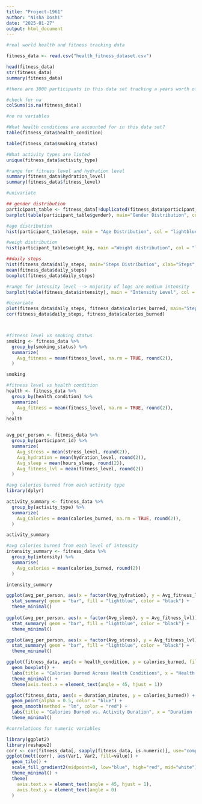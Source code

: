 ```yaml
---
title: "Project-1961"
author: "Nisha Doshi"
date: "2025-01-27"
output: html_document
---
```


```r
#real world health and fitness tracking data

fitness_data <- read.csv("health_fitness_dataset.csv")

head(fitness_data)
str(fitness_data)
summary(fitness_data)

#there are 3000 participants in this data set tracking a years worth of fitness/health data 
```


```r
#check for na 
colSums(is.na(fitness_data))

#no na variables 

#What health conditions are accounted for in this data set? 
table(fitness_data$health_condition)

table(fitness_data$smoking_status)

#What activity types are listed 
unique(fitness_data$activity_type)

#range for fitness level and hydration level 
summary(fitness_data$hydration_level)
summary(fitness_data$fitness_level)

```
```r
#univariate 

## gender distribution
participant_table <- fitness_data[!duplicated(fitness_data$participant_id), c("participant_id", "gender","age", "weight_kg")]
barplot(table(participant_table$gender), main="Gender Distribution", col="lightblue")

#age distribution
hist(participant_table$age, main = "Age Distribution", col = "lightblue")

#weigh distribution
hist(participant_table$weight_kg, main ="Weight distribution", col = "lightblue")

##daily steps 
hist(fitness_data$daily_steps, main="Steps Distribution", xlab="Steps", col="lightblue")
mean(fitness_data$daily_steps)
boxplot(fitness_data$daily_steps)

#range for intensity level --> majority of logs are medium intensity 
barplot(table(fitness_data$intensity), main = "Intensity Level", col = "lightblue")

```
```r
#bivariate 
plot(fitness_data$daily_steps, fitness_data$calories_burned, main="Steps vs. Calories Burned", xlab="Steps", ylab="Calories")
cor(fitness_data$daily_steps, fitness_data$calories_burned)



#fitness level vs smoking status 
smoking <- fitness_data %>%
  group_by(smoking_status) %>%
  summarize(
    Avg_fitness = mean(fitness_level, na.rm = TRUE, round(2)),
  )

smoking

#fitness level vs health condition 
health <- fitness_data %>%
  group_by(health_condition) %>%
  summarize(
    Avg_fitness = mean(fitness_level, na.rm = TRUE, round(2)),
  )
health


avg_per_person <- fitness_data %>%
  group_by(participant_id) %>%
  summarize(
    Avg_stress = mean(stress_level, round(2)),
    Avg_hydration = mean(hydration_level, round(2)),
    Avg_sleep = mean(hours_sleep, round(2)),
    Avg_fitness_lvl = mean(fitness_level, round(2))
  )

```

```r
#avg calories burned from each activity type 
library(dplyr)

activity_summary <- fitness_data %>%
  group_by(activity_type) %>%
  summarize(
    Avg_Calories = mean(calories_burned, na.rm = TRUE, round(2)),
  )

activity_summary

#avg calories burned from each level of intensity 
intensity_summary <- fitness_data %>%
  group_by(intensity) %>%
  summarise(
    Avg_calories = mean(calories_burned, round(2))
  )

intensity_summary
```
```r
ggplot(avg_per_person, aes(x = factor(Avg_hydration), y = Avg_fitness_lvl)) +
  stat_summary( geom = "bar", fill = "lightblue", color = "black") +
  theme_minimal() 
 
ggplot(avg_per_person, aes(x = factor(Avg_sleep), y = Avg_fitness_lvl)) +
  stat_summary( geom = "bar", fill = "lightblue", color = "black") +
  theme_minimal() 

ggplot(avg_per_person, aes(x = factor(Avg_stress), y = Avg_fitness_lvl)) +
  stat_summary( geom = "bar", fill = "lightblue", color = "black") +
  theme_minimal() 


```


```r
ggplot(fitness_data, aes(x = health_condition, y = calories_burned, fill = health_condition)) +
  geom_boxplot() +
  labs(title = "Calories Burned Across Health Conditions", x = "Health Condition", y = "Calories") +
  theme_minimal() +
  theme(axis.text.x = element_text(angle = 45, hjust = 1))

```


```r
ggplot(fitness_data, aes(x = duration_minutes, y = calories_burned)) +
  geom_point(alpha = 0.5, color = "blue") +
  geom_smooth(method = "lm", color = "red") +
  labs(title = "Calories Burned vs. Activity Duration", x = "Duration (mins)", y = "Calories") +
  theme_minimal()

```

```r
#correlations for numeric variables 

library(ggplot2)
library(reshape2)
corr <- cor(fitness_data[, sapply(fitness_data, is.numeric)], use="complete.obs")
ggplot(melt(corr), aes(Var1, Var2, fill=value)) +
  geom_tile() +
  scale_fill_gradient2(midpoint=0, low="blue", high="red", mid="white") +
  theme_minimal() + 
  theme(
    axis.text.x = element_text(angle = 45, hjust = 1),
    axis.text.y = element_text(angle = 0) 
  )

```

